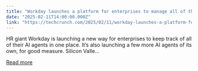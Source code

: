 ```yaml
---
title: "Workday launches a platform for enterprises to manage all of their AI agents in one place"
date: "2025-02-11T14:00:00.000Z"
link: "https://techcrunch.com/2025/02/11/workday-launches-a-platform-for-enterprises-to-manage-all-of-their-ai-agents-in-one-place/"
---
```


HR giant Workday is launching a new way for enterprises to keep track of all of their AI agents in one place. It&#8217;s also launching a few more AI agents of its own, for good measure. Silicon Valle...

[Read more](https://techcrunch.com/2025/02/11/workday-launches-a-platform-for-enterprises-to-manage-all-of-their-ai-agents-in-one-place/)
